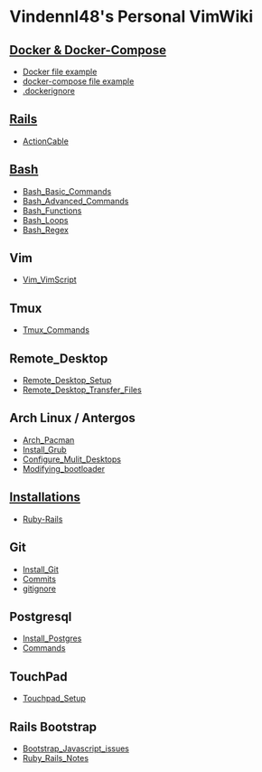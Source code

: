 = Vindennl48's Personal VimWiki =

==[[Docker & Docker-Compose]]==
* [[Docker file example]]
* [[docker-compose file example]]
* [[.dockerignore]]

==[[Rails]]==
* [[ActionCable]]

== [[Bash]] ==
* [[Bash_Basic_Commands]]
* [[Bash_Advanced_Commands]]
* [[Bash_Functions]]
* [[Bash_Loops]]
* [[Bash_Regex]]

== Vim ==
* [[Vim_VimScript]]

== Tmux ==
* [[Tmux_Commands]]

== Remote_Desktop  ==
* [[Remote_Desktop_Setup]]
* [[Remote_Desktop_Transfer_Files]]

== Arch Linux / Antergos ==
* [[Arch_Pacman]]
* [[Install_Grub]]
* [[Configure_Mulit_Desktops]]
* [[Modifying_bootloader]]

== [[Installations]] ==
* [[Ruby-Rails]]

== Git ==
* [[Install_Git]]
* [[Commits]]
* [[gitignore]]

== Postgresql ==
* [[Install_Postgres]]
* [[Commands]]

== TouchPad ==
* [[Touchpad_Setup]]

== Rails Bootstrap ==
* [[Bootstrap_Javascript_issues]]
* [[Ruby_Rails_Notes]]

